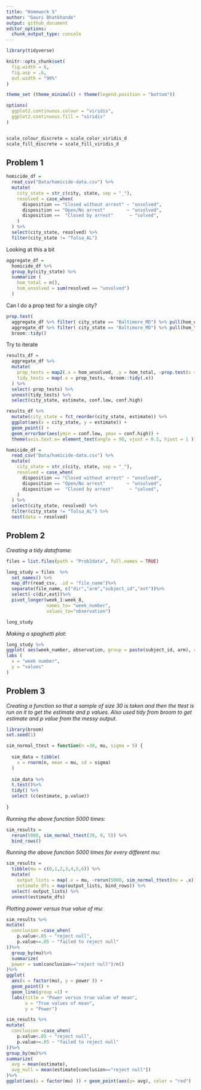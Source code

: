 ```yaml
---
title: "Homework 5"
author: "Gauri Bhatkhande"
output: github_document
editor_options: 
  chunk_output_type: console
---
```

```r
library(tidyverse)

knitr::opts_chunk$set(
  fig.width = 6,
  fig.asp = .6,
  out.width = "90%"
)

theme_set (theme_minimal() + theme(legend.position = "bottom"))

options(
  ggplot2.continuous.colour = "viridis",
  ggplot2.continuous.fill = "viridis"
)


scale_colour_discrete = scale_color_viridis_d
scale_fill_discrete = scale_fill_viridis_d

```


## Problem 1 

```r
homicide_df = 
  read_csv("Data/homicide-data.csv") %>%
  mutate(
    city_state = str_c(city, state, sep = "_"),
    resolved = case_when(
      disposition == "Closed without arrest" ~ "unsolved",
      disposition == "Open/No arrest"        ~ "unsolved",
      disposition ==  "Closed by arrest"      ~ "solved",
    )
  ) %>%
  select(city_state, resolved) %>%
  filter(city_state != "Tulsa_AL")
```

Looking at this a bit 

```r
aggregate_df = 
  homicide_df %>% 
  group_by(city_state) %>% 
  summarize (
    hom_total = n(),
    hom_unsolved = sum(resolved == "unsolved")
  )
```

Can I do a prop test for a single city?

```r
prop.test(
  aggregate_df %>% filter( city_state == "Baltimore_MD") %>% pull(hom_unsolved),
  aggregate_df %>% filter( city_state == "Baltimore_MD") %>% pull(hom_total)) %>% 
  broom::tidy()

```

Try to iterate

```r
results_df = 
  aggregate_df %>%
  mutate(
    prop_tests = map2(.x = hom_unsolved, .y = hom_total, ~prop.test(x = .x, n = .y)),
    tidy_tests = map(.x = prop_tests, ~broom::tidy(.x))
  ) %>% 
  select(-prop_tests) %>% 
  unnest(tidy_tests) %>%
  select(city_state, estimate, conf.low, conf.high)
```



```r

results_df %>% 
  mutate(city_state = fct_reorder(city_state, estimate)) %>% 
  ggplot(aes(x = city_state, y = estimate)) +
  geom_point() +
  geom_errorbar(aes(ymin = conf.low, ymax = conf.high)) +
  theme(axis.text.x= element_text(angle = 90, vjust = 0.5, hjust = 1 ))
```


```r
homicide_df = 
  read_csv("Data/homicide-data.csv") %>%
  mutate(
    city_state = str_c(city, state, sep = "_"),
    resolved = case_when(
      disposition == "Closed without arrest" ~ "unsolved",
      disposition == "Open/No arrest"        ~ "unsolved",
      disposition ==  "Closed by arrest"      ~ "solved",
    )
  ) %>%
  select(city_state, resolved) %>%
  filter(city_state != "Tulsa_AL") %>% 
  nest(data = resolved)
```

## Problem 2 

*Creating a tidy dataframe:*

```r

files = list.files(path = "Prob2data", full.names = TRUE)

long_study = files  %>%
  set_names() %>%
  map_dfr(read_csv, .id = "file_name")%>%
  separate(file_name, c("dir","arm","subject_id","ext"))%>%
  select(-c(dir,ext))%>%
  pivot_longer(week_1:week_8, 
               names_to= "week_number", 
               values_to="observation") 

long_study
```

*Making a spaghetti plot:* 

```r
long_study %>%
ggplot( aes(week_number, observation, group = paste(subject_id, arm), color = arm)) + geom_line() +
labs (
  x = "week number",
  y = "values"
)
```

## Problem 3 

*Creating a function so that a sample of size 30 is taken and then the ttest is run on it to get the estimate and p values. Also used tidy from broom to get estimate and p value from the messy output.* 

```r
library(broom)
set.seed(1)

sim_normal_ttest = function(n =30, mu, sigma = 5) {
  
  sim_data = tibble(
    x = rnorm(n, mean = mu, sd = sigma)
  )
  
  sim_data %>% 
  t.test()%>%
  tidy() %>%
  select (c(estimate, p.value))
  
}

```

*Running the above function 5000 times:* 

```r
sim_results = 
  rerun(5000, sim_normal_ttest(30, 0, 5)) %>% 
  bind_rows()
```

*Running the above function 5000 times for every different mu:* 

```r
sim_results = 
  tibble(mu = c(0,1,2,3,4,5,6)) %>% 
  mutate(
    output_lists = map(.x = mu, ~rerun(5000, sim_normal_ttest(mu = .x))),
    estimate_dfs = map(output_lists, bind_rows)) %>% 
  select(-output_lists) %>% 
  unnest(estimate_dfs)

```

*Plotting power versus true value of mu:*

```r
sim_results %>%
mutate(
  conclusion =case_when(
    p.value<.05 ~ "reject null",
    p.value>=.05 ~ "failed to reject null"
))%>%
  group_by(mu)%>%
  summarize(
  power = sum(conclusion=="reject null")/n()
)%>%
ggplot(
  aes(x = factor(mu), y = power )) + 
  geom_point() + 
  geom_line(group =1) +
  labs(title = "Power versus true value of mean",
       x = "True values of mean",
       y = "Power")

```


```r
sim_results %>%
mutate(
  conclusion =case_when(
    p.value<.05 ~ "reject null",
    p.value>=.05 ~ "failed to reject null"
))%>%
group_by(mu)%>%
summarize(
  avg = mean(estimate),
  avg_null = mean(estimate[conclusion=="reject null"])
)%>%
ggplot(aes(x = factor(mu) )) + geom_point(aes(y= avg), color = "red")  + geom_point(aes(y= avg_null), color = "blue") 
  
```


